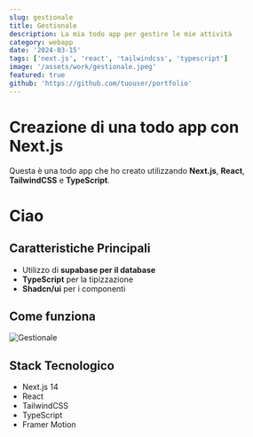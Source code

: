 ```yaml
---
slug: gestionale
title: Gestionale
description: La mia todo app per gestire le mie attività
category: webapp
date: '2024-03-15'
tags: ['next.js', 'react', 'tailwindcss', 'typescript']
image: '/assets/work/gestionale.jpeg'
featured: true
github: 'https://github.com/tuouser/portfolio'
---
```


# Creazione di una todo app con Next.js 


Questa è una todo app che ho creato utilizzando **Next.js**, **React**, **TailwindCSS** e **TypeScript**.

<h1>Ciao</h1>

## Caratteristiche Principali

- Utilizzo di **supabase per il database**
- **TypeScript** per la tipizzazione
- **Shadcn/ui** per i componenti

## Come funziona



![Gestionale](/assets/work/gestionale.jpeg)


## Stack Tecnologico

* Next.js 14
* React
* TailwindCSS
* TypeScript
* Framer Motion 


